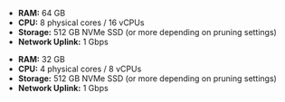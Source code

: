 <Tabs groupId="networks">

<TabItem label="Mainnet" value="mainnet">

- **RAM:** 64 GB   
- **CPU:** 8 physical cores / 16 vCPUs
- **Storage:** 512 GB NVMe SSD (or more depending on pruning settings)
- **Network Uplink:** 1 Gbps

</TabItem>

<TabItem label="Testnet" value="testnet">

- **RAM:** 32 GB
- **CPU:** 4 physical cores / 8 vCPUs
- **Storage:** 512 GB NVMe SSD (or more depending on pruning settings)
- **Network Uplink:** 1 Gbps

</TabItem>

</Tabs>